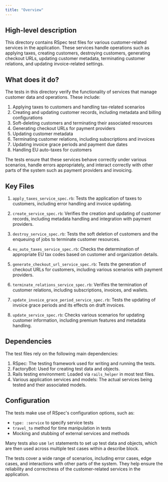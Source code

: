```yaml
---
title: "Overview"
---
```


## High-level description
This directory contains RSpec test files for various customer-related services in the application. These services handle operations such as applying taxes, creating customers, destroying customers, generating checkout URLs, updating customer metadata, terminating customer relations, and updating invoice-related settings.

## What does it do?
The tests in this directory verify the functionality of services that manage customer data and operations. These include:

1. Applying taxes to customers and handling tax-related scenarios
2. Creating and updating customer records, including metadata and billing configurations
3. Soft-deleting customers and terminating their associated resources
4. Generating checkout URLs for payment providers
5. Updating customer metadata
6. Terminating customer relations, including subscriptions and invoices
7. Updating invoice grace periods and payment due dates
8. Handling EU auto-taxes for customers

The tests ensure that these services behave correctly under various scenarios, handle errors appropriately, and interact correctly with other parts of the system such as payment providers and invoicing.

## Key Files
1. `apply_taxes_service_spec.rb`: Tests the application of taxes to customers, including error handling and invoice updating.

2. `create_service_spec.rb`: Verifies the creation and updating of customer records, including metadata handling and integration with payment providers.

3. `destroy_service_spec.rb`: Tests the soft deletion of customers and the enqueuing of jobs to terminate customer resources.

4. `eu_auto_taxes_service_spec.rb`: Checks the determination of appropriate EU tax codes based on customer and organization details.

5. `generate_checkout_url_service_spec.rb`: Tests the generation of checkout URLs for customers, including various scenarios with payment providers.

6. `terminate_relations_service_spec.rb`: Verifies the termination of customer relations, including subscriptions, invoices, and wallets.

7. `update_invoice_grace_period_service_spec.rb`: Tests the updating of invoice grace periods and its effects on draft invoices.

8. `update_service_spec.rb`: Checks various scenarios for updating customer information, including premium features and metadata handling.

## Dependencies
The test files rely on the following main dependencies:
1. RSpec: The testing framework used for writing and running the tests.
2. FactoryBot: Used for creating test data and objects.
3. Rails testing environment: Loaded via `rails_helper` in most test files.
4. Various application services and models: The actual services being tested and their associated models.

## Configuration
The tests make use of RSpec's configuration options, such as:
- `type: :service` to specify service tests
- `travel_to` method for time manipulation in tests
- Mocking and stubbing of external services and methods

Many tests also use `let` statements to set up test data and objects, which are then used across multiple test cases within a describe block.

The tests cover a wide range of scenarios, including error cases, edge cases, and interactions with other parts of the system. They help ensure the reliability and correctness of the customer-related services in the application.